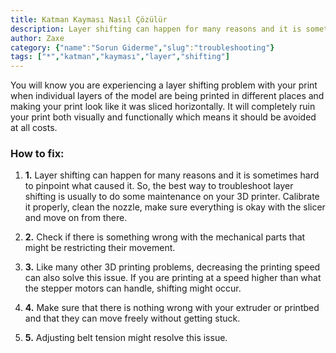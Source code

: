 ```yaml
---
title: Katman Kayması Nasıl Çözülür
description: Layer shifting can happen for many reasons and it is sometimes hard to pinpoint what caused it. So, the best way to troubleshoot layer shifting is usually to do some maintenance on your 3D printer. Calibrate it properly, clean the nozzle, make sure everything is okay with the slicer and move on from there.
author: Zaxe
category: {"name":"Sorun Giderme","slug":"troubleshooting"}
tags: ["*","katman","kayması","layer","shifting"]
---
```


<Aligned>
<ColumnImage image={{imageURL:"posts/common-3d-printing-problems-and-how-to-troubleshoot-them/img/layer-shifting.webp",imageALT:"Layer Shifting"}}>
You will know you are experiencing a layer shifting problem with your print when individual layers of the model are being printed in different places and making your print look like it was sliced horizontally. It will completely ruin your print both visually and functionally which means it should be avoided at all costs.
</ColumnImage>
<br/>

<h3>How to fix:</h3>

1. <strong className="list-number">1.</strong> Layer shifting can happen for many reasons and it is sometimes hard to pinpoint what caused it. So, the best way to troubleshoot layer shifting is usually to do some maintenance on your 3D printer. Calibrate it properly, clean the nozzle, make sure everything is okay with the slicer and move on from there.

2. <strong className="list-number">2.</strong> Check if there is something wrong with the mechanical parts that might be restricting their movement.

3. <strong className="list-number">3.</strong> Like many other 3D printing problems, decreasing the printing speed can also solve this issue. If you are printing at a speed higher than what the stepper motors can handle, shifting might occur.

4. <strong className="list-number">4.</strong> Make sure that there is nothing wrong with your extruder or printbed and that they can move freely without getting stuck.

5. <strong className="list-number">5.</strong> Adjusting belt tension might resolve this issue.
</Aligned>
